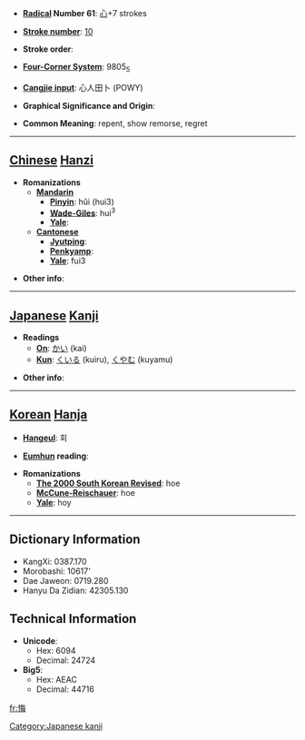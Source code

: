 * '''[[Wiktionary:Chinese radical index| Radical]] Number 61''': [[Wiktionary:Chinese radical index 心|心]]+7 strokes

* '''[[Wiktionary:Chinese total strokes index|Stroke number]]''': [[Wiktionary:Chinese total strokes index 10|10]]

* '''Stroke order''': 

* '''[[Wiktionary:Chinese four corner index|Four-Corner System]]''': 9805<sub>5</sub>

* '''[[Wiktionary:Chinese Cangjie index|Cangjie input]]''': 心人田卜 (POWY)

* '''Graphical Significance and Origin''': 

* '''Common Meaning''': repent, show remorse, regret

----

== [[Chinese]] [[Hanzi]] ==

* '''Romanizations'''
** '''[[Mandarin]]'''
*** '''[[Pinyin]]''': hǔi (hui3)
*** '''[[Wade-Giles]]''': hui<sup>3</sup>
*** '''[[Yale]]''': 
** '''[[Cantonese]]'''
*** '''[[Jyutping]]''':
*** '''[[Penkyamp]]''': 
*** '''[[Yale]]''': fui3

* '''Other info''': 

----

== [[Japanese]] [[Kanji]] ==

* '''Readings'''
** '''[[On]]''': [[かい]] (kai)
** '''[[Kun]]''': [[くいる]] (kuiru), [[くやむ]] (kuyamu)

* '''Other info''':  

----

== [[Korean]] [[Hanja]] ==

* '''[[Hangeul]]''': 회

* '''[[Eumhun]] reading''': 

* '''Romanizations'''
** '''[[The 2000 South Korean Revised Romanization|The 2000 South Korean Revised]]''': hoe
** '''[[McCune-Reischauer]]''': hoe
** '''[[Yale]]''': hoy

----

== Dictionary Information ==

* KangXi: 0387.170
* Morobashi: 10617'
* Dae Jaweon: 0719.280
* Hanyu Da Zidian: 42305.130

== Technical Information ==

* '''Unicode''':
** Hex: 6094
** Decimal: 24724
* '''Big5''':
** Hex: AEAC
** Decimal: 44716

[[Category:Japanese kanji]]

[[fr:悔]]